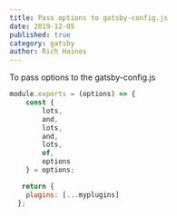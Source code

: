 ```yaml
---
title: Pass options to gatsby-config.js
date: 2019-12-05
published: true
category: gatsby
author: Rich Haines
---
```


<Text>To pass options to the gatsby-config.js </Text>

```js
module.exports = (options) => {
    const {
        lots,
        and,
        lots,
        and,
        lots,
        of,
        options
    } = options;

   return {
    plugins: [...myplugins]
  };
```